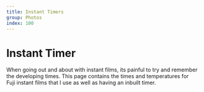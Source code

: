 ```yaml
---
title: Instant Timers
group: Photos
index: 100
---
```



# Instant Timer

When going out and about with instant films, its painful to try and remember the developing times. This page contains the times and temperatures for Fuji instant films that I use as well as having an inbuilt timer.

<TimerPage />
